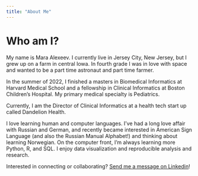 ```yaml
---
title: "About Me"
---
```


# Who am I?

My name is Mara Alexeev. I currently live in Jersey City, New Jersey, but I grew up on a farm in central Iowa. In fourth grade I was in love with space and wanted to be a part time astronaut and part time farmer.

In the summer of 2022, I finished a masters in Biomedical Informatics at Harvard Medical School and a fellowship in Clinical Informatics at Boston Children's Hospital. My primary medical specialty is Pediatrics.

Currently, I am the Director of Clinical Informatics at a health tech start up called Dandelion Health.

I love learning human and computer languages. I’ve had a long love affair with Russian and German, and recently became interested in American Sign Language (and also the Russian Manual Alphabet!) and thinking about learning Norwegian. On the computer front, I’m always learning more  Python, R, and SQL. I enjoy data visualization and reproducible analysis and research.

Interested in connecting or collaborating? [Send me a message on Linkedin](https://www.linkedin.com/in/maraalexeev/)!

